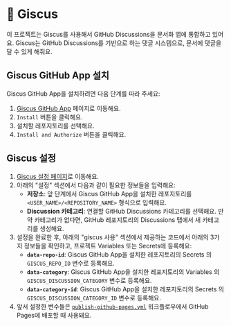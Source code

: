 # 💬 Giscus

이 프로젝트는 Giscus를 사용해서 GitHub Discussions을 문서화 앱에 통합하고 있어요. Giscus는 GitHub Discussions를 기반으로 하는 댓글 시스템으로, 문서에 댓글을 달 수 있게 해줘요.

## Giscus GitHub App 설치

Giscus GitHub App을 설치하려면 다음 단계를 따라 주세요:

1. [Giscus GitHub App](https://github.com/apps/giscus) 페이지로 이동해요.
2. `Install` 버튼을 클릭해요.
3. 설치할 레포지토리를 선택해요.
4. `Install and Authorize` 버튼을 클릭해요.

## Giscus 설정

1. [Giscus 설정 페이지](https://giscus.app/)로 이동해요.
2. 아래의 "설정" 섹션에서 다음과 같이 필요한 정보들을 입력해요:
    - **저장소**: 앞 단계에서 Giscus GitHub App을 설치한 레포지토리를 `<USER_NAME>/<REPOSITORY_NAME>` 형식으로 입력해요.
    - **Discussion 카테고리**: 연결할 GitHub Discussions 카테고리를 선택해요. 만약 카테고리가 없다면, GitHub 레포지토리의 Discussions 탭에서 새 카테고리를 생성해요.
3. 설정을 완료한 후, 아래의 "giscus 사용" 섹션에서 제공하는 코드에서 아래의 3가지 정보들을 확인하고, 프로젝트 Variables 또는 Secrets에 등록해요:
    - **`data-repo-id`**: Giscus GitHub App을 설치한 레포지토리의 Secrets 의 `GISCUS_REPO_ID` 변수로 등록해요.
    - **`data-category`**: Giscus GitHub App을 설치한 레포지토리의 Variables 의 `GISCUS_DISCUSSION_CATEGORY` 변수로 등록해요.
    - **`data-category-id`**: Giscus GitHub App을 설치한 레포지토리의 Secrets 의 `GISCUS_DISCUSSION_CATEGORY_ID` 변수로 등록해요.
4. 앞서 설정한 변수들은 [`publish-github-pages.yml`](.github/workflows/publish-github-pages.yml) 워크플로우에서 GitHub Pages에 배포할 때 사용돼요.

